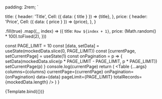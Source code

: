 
<Meta title="Table/All stories" component={Table} />

  padding: 2rem;
`

  title: {
    header: 'Title',
    Cell: ({ data: { title } }) => <span>{title}</span>,
  },
  price: {
    header: 'Price',
    Cell: ({ data: { price } }) => <span>{price}</span>,
  },
}

  .fill(true)
  .map((_, index) => ({
    title: `Row ${index + 1}`,
    price: (Math.random() * 100).toFixed(2),
  }))

  const PAGE_LIMIT = 10
  const [data, setData] = useState(mockedData.slice(0, PAGE_LIMIT))
  const [currentPage, setCurrentPage] = useState(1)
  const onPagination = p => {
    setData(mockedData.slice(p * PAGE_LIMIT - PAGE_LIMIT, p * PAGE_LIMIT))
    setCurrentPage(p)
  }
  console.log(currentPage)
  return (
    <Wrapper>
      <Table
        {...args}
        columns={columns}
        currentPage={currentPage}
        onPagination={onPagination}
        data={data}
        pageLimit={PAGE_LIMIT}
        totalRecords={mockedData.length}
      />
    </Wrapper>
  )
}

<Canvas>
  <Story
    name="Lazy table"
    argTypes={{ currentPage: { defaultValue: 1, control: { type: 'number' } } }}
  >
    {Template.bind({})}
  </Story>
</Canvas>
